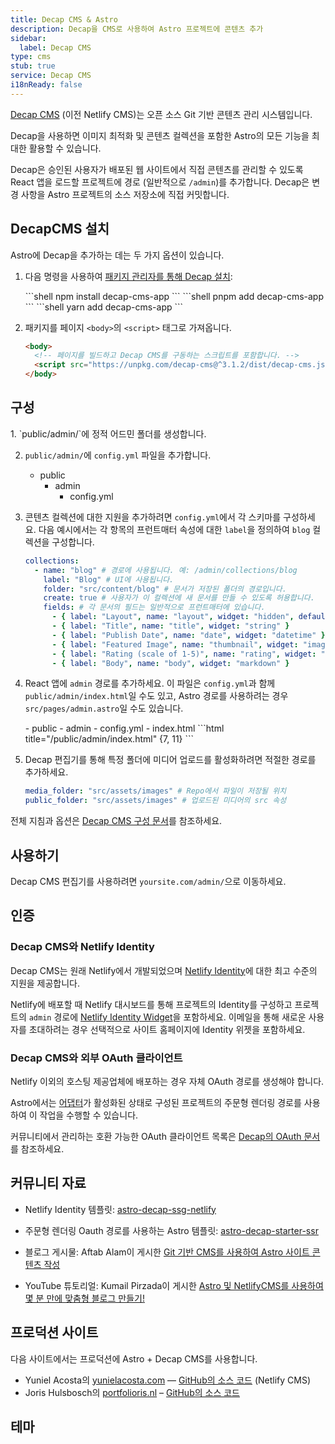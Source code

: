 ```yaml
---
title: Decap CMS & Astro
description: Decap을 CMS로 사용하여 Astro 프로젝트에 콘텐츠 추가
sidebar:
  label: Decap CMS
type: cms
stub: true
service: Decap CMS
i18nReady: false
---
```



[Decap CMS](https://www.decapcms.org/) (이전 Netlify CMS)는 오픈 소스 Git 기반 콘텐츠 관리 시스템입니다.

Decap을 사용하면 이미지 최적화 및 콘텐츠 컬렉션을 포함한 Astro의 모든 기능을 최대한 활용할 수 있습니다.

Decap은 승인된 사용자가 배포된 웹 사이트에서 직접 콘텐츠를 관리할 수 있도록 React 앱을 로드할 프로젝트에 경로 (일반적으로 `/admin`)를 추가합니다. Decap은 변경 사항을 Astro 프로젝트의 소스 저장소에 직접 커밋합니다.

## DecapCMS 설치

Astro에 Decap을 추가하는 데는 두 가지 옵션이 있습니다.

1. 다음 명령을 사용하여 [패키지 관리자를 통해 Decap 설치](https://decapcms.org/docs/install-decap-cms/#installing-with-npm):

    <PackageManagerTabs>
      <Fragment slot="npm">
      ```shell
      npm install decap-cms-app
      ```
      </Fragment>
      <Fragment slot="pnpm">
      ```shell
      pnpm add decap-cms-app
      ```
      </Fragment>
      <Fragment slot="yarn">
      ```shell
      yarn add decap-cms-app
      ```
      </Fragment>
    </PackageManagerTabs>


2. 패키지를 페이지 `<body>`의 `<script>` 태그로 가져옵니다.

	```html title='/admin'
    <body>
      <!-- 페이지를 빌드하고 Decap CMS를 구동하는 스크립트를 포함합니다. -->
      <script src="https://unpkg.com/decap-cms@^3.1.2/dist/decap-cms.js"></script>
    </body>
	```


## 구성

<Steps>
1. `public/admin/`에 정적 어드민 폴더를 생성합니다.

2. `public/admin/`에 `config.yml` 파일을 추가합니다.
    <FileTree>
      - public
        - admin
          - config.yml
    </FileTree>

3. 콘텐츠 컬렉션에 대한 지원을 추가하려면 `config.yml`에서 각 스키마를 구성하세요. 다음 예시에서는 각 항목의 프런트매터 속성에 대한 `label`을 정의하여 `blog` 컬렉션을 구성합니다.
    ```yml title="/public/admin/config.yml"
    collections:
      - name: "blog" # 경로에 사용됩니다. 예: /admin/collections/blog
        label: "Blog" # UI에 사용됩니다.
        folder: "src/content/blog" # 문서가 저장된 폴더의 경로입니다.
        create: true # 사용자가 이 컬렉션에 새 문서를 만들 수 있도록 허용합니다.
        fields: # 각 문서의 필드는 일반적으로 프런트매터에 있습니다.
          - { label: "Layout", name: "layout", widget: "hidden", default: "blog" }
          - { label: "Title", name: "title", widget: "string" }
          - { label: "Publish Date", name: "date", widget: "datetime" }
          - { label: "Featured Image", name: "thumbnail", widget: "image" }
          - { label: "Rating (scale of 1-5)", name: "rating", widget: "number" }
          - { label: "Body", name: "body", widget: "markdown" }
    ```

4. React 앱에 `admin` 경로를 추가하세요. 이 파일은 `config.yml`과 함께 `public/admin/index.html`일 수도 있고, Astro 경로를 사용하려는 경우 `src/pages/admin.astro`일 수도 있습니다.

    <FileTree>
    - public
      - admin
         - config.yml
         - index.html
    </FileTree>
    ```html title="/public/admin/index.html" {7, 11}
    <!doctype html>
    <html lang="en">
      <head>
        <meta charset="utf-8" />
        <meta name="viewport" content="width=device-width, initial-scale=1.0" />
        <meta name="robots" content="noindex" />
        <link href="/admin/config.yml" type="text/yaml" rel="cms-config-url" />
        <title>Content Manager</title>
      </head>
      <body>
        <script src="https://unpkg.com/decap-cms@^3.1.2/dist/decap-cms.js"></script>
      </body>
    </html>
    ```

5. Decap 편집기를 통해 특정 폴더에 미디어 업로드를 활성화하려면 적절한 경로를 추가하세요.
    ```yml title="/public/admin/config.yml"
    media_folder: "src/assets/images" # Repo에서 파일이 저장될 위치
    public_folder: "src/assets/images" # 업로드된 미디어의 src 속성
    ```
</Steps>

전체 지침과 옵션은 [Decap CMS 구성 문서](https://decapcms.org/docs/configure-decap-cms/)를 참조하세요.

## 사용하기

Decap CMS 편집기를 사용하려면 `yoursite.com/admin/`으로 이동하세요.

## 인증

### Decap CMS와 Netlify Identity

Decap CMS는 원래 Netlify에서 개발되었으며 [Netlify Identity](https://docs.netlify.com/security/secure-access-to-sites/identity/)에 대한 최고 수준의 지원을 제공합니다.

Netlify에 배포할 때 Netlify 대시보드를 통해 프로젝트의 Identity를 구성하고 프로젝트의 `admin` 경로에 [Netlify Identity Widget](https://github.com/netlify/netlify-identity-widget)을 포함하세요. 이메일을 통해 새로운 사용자를 초대하려는 경우 선택적으로 사이트 홈페이지에 Identity 위젯을 포함하세요.

### Decap CMS와 외부 OAuth 클라이언트

Netlify 이외의 호스팅 제공업체에 배포하는 경우 자체 OAuth 경로를 생성해야 합니다.

Astro에서는 [어댑터](/ko/guides/on-demand-rendering/)가 활성화된 상태로 구성된 프로젝트의 주문형 렌더링 경로를 사용하여 이 작업을 수행할 수 있습니다.

커뮤니티에서 관리하는 호환 가능한 OAuth 클라이언트 목록은 [Decap의 OAuth 문서](https://decapcms.org/docs/external-oauth-clients/)를 참조하세요.

## 커뮤니티 자료

- Netlify Identity 템플릿: [astro-decap-ssg-netlify](https://github.com/OliverSpeir/astro-decap-ssg-netlify-identity)

- 주문형 렌더링 Oauth 경로를 사용하는 Astro 템플릿: [astro-decap-starter-ssr](https://github.com/OliverSpeir/astro-decap-starter-ssr)

- 블로그 게시물: Aftab Alam이 게시한 [Git 기반 CMS를 사용하여 Astro 사이트 콘텐츠 작성](https://aalam.vercel.app/blog/astro-and-git-cms-netlify)

- YouTube 튜토리얼: Kumail Pirzada이 게시한 [Astro 및 NetlifyCMS를 사용하여 몇 분 만에 맞춤형 블로그 만들기!](https://www.youtube.com/watch?v=3yip2wSRX_4) 

## 프로덕션 사이트

다음 사이트에서는 프로덕션에 Astro + Decap CMS를 사용합니다.

- Yuniel Acosta의 [yunielacosta.com](https://www.yunielacosta.com/) — [GitHub의 소스 코드](https://github.com/yacosta738/yacosta738.github.io) (Netlify CMS)
- Joris Hulsbosch의 [portfolioris.nl](https://www.portfolioris.nl/) – [GitHub의 소스 코드](https://github.com/portfolioris/portfolioris.nl)

## 테마

<Grid>
  <Card title="Astros" href="https://astro.build/themes/details/astros" thumbnail="astros.png"/>
  <Card title="Enhanced Astro Starter" href="https://astro.build/themes/details/enhanced-astro-starter" thumbnail="enhanced-astro-starter.png"/>
  <Card title="Astro Decap CMS Starter" href="https://astro.build/themes/details/astro-decap-cms-starter" thumbnail="astro-decap-starter.png"/>
</Grid>

